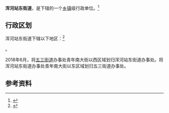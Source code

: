 {{中国乡级行政区|21/01/12/012/000}}

'''浑河站东街道'''，是{{PRC admin/fullname|21/01/12/012/000|3}}下辖的一个[[乡镇|乡镇]]级行政单位。<ref>{{PRC admin/ref sgc|{{PRC admin/parent|21/01/12/012/000}}}}</ref>

== 行政区划 ==

浑河站东街道下辖以下地区：<ref>{{PRC admin/ref sgc|21/01/12/012/000}}</ref>

{{PRC admin/children|21/01/12/012/000}}。

2018年6月，将[[五三街道|五三街道]]办事处青年南大街以西区域划归浑河站东街道办事处。将浑河站东街道办事处青年南大街以东区域划归五三街道办事处。

== 参考资料 ==

{{reflist}}

{{PRC admin/navcat|21/01/12/012/000}}